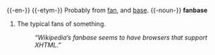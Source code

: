 {{-en-}}
{{-etym-}}
Probably from [[fan]], and [[base]].
{{-noun-}}
'''fanbase'''
# The typical fans of something.
#:''“Wikipedia’s fanbase seems to have browsers that support XHTML.”''